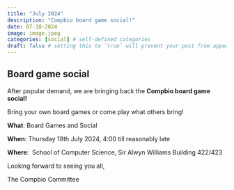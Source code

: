 ```yaml
---
title: "July 2024"
description: "Compbio board game social!"
date: 07-18-2024
image: image.jpeg
categories: [social] # self-defined categories
draft: false # setting this to `true` will prevent your post from appearing on your listing page until you're ready!
---
```


## **Board game social**

After popular demand, we are bringing back the **Compbio board game social!**

Bring your own board games or come play what others bring!

**What**: Board Games and Social

**When**: Thursday 18th July 2024, 4:00 till reasonably late

**Where**:  School of Computer Science, Sir Alwyn Williams Building 422/423

Looking forward to seeing you all, 

The Compbio Committee
